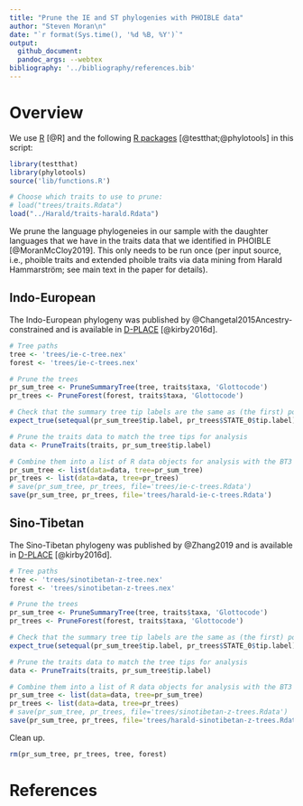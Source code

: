 ```yaml
---
title: "Prune the IE and ST phylogenies with PHOIBLE data"
author: "Steven Moran\n"
date: "`r format(Sys.time(), '%d %B, %Y')`"
output:
  github_document:
  pandoc_args: --webtex
bibliography: '../bibliography/references.bib'  
---
```


# Overview

We use [R](https://www.r-project.org/) [@R] and the following [R packages](https://cran.r-project.org/web/packages/available_packages_by_name.html) [@testthat;@phylotools] in this script:

```r
library(testthat)
library(phylotools)
source('lib/functions.R')

# Choose which traits to use to prune:
# load("trees/traits.Rdata")
load("../Harald/traits-harald.Rdata")
```

We prune the language phylogeneies in our sample with the daughter languages that we have in the traits data that we identified in PHOIBLE [@MoranMcCloy2019]. This only needs to be run once (per input source, i.e., phoible traits and extended phoible traits via data mining from Harald Hammarström; see main text in the paper for details).


## Indo-European

The Indo-European phylogeny was published by @Changetal2015Ancestry-constrained and is available in [D-PLACE](https://github.com/D-PLACE/dplace-data) [@kirby2016d].
  
  
```r
# Tree paths
tree <- 'trees/ie-c-tree.nex'
forest <- 'trees/ie-c-trees.nex'

# Prune the trees
pr_sum_tree <- PruneSummaryTree(tree, traits$taxa, 'Glottocode')
pr_trees <- PruneForest(forest, traits$taxa, 'Glottocode')

# Check that the summary tree tip labels are the same as (the first) posterior tree tip labels
expect_true(setequal(pr_sum_tree$tip.label, pr_trees$STATE_0$tip.label))

# Prune the traits data to match the tree tips for analysis
data <- PruneTraits(traits, pr_sum_tree$tip.label)

# Combine them into a list of R data objects for analysis with the BT3 wrapper
pr_sum_tree <- list(data=data, tree=pr_sum_tree)
pr_trees <- list(data=data, tree=pr_trees)
# save(pr_sum_tree, pr_trees, file='trees/ie-c-trees.Rdata')
save(pr_sum_tree, pr_trees, file='trees/harald-ie-c-trees.Rdata')
```


## Sino-Tibetan

The Sino-Tibetan phylogeny was published by @Zhang2019 and is available in [D-PLACE](https://github.com/D-PLACE/dplace-data) [@kirby2016d].


```r
# Tree paths
tree <- 'trees/sinotibetan-z-tree.nex'
forest <- 'trees/sinotibetan-z-trees.nex'

# Prune the trees
pr_sum_tree <- PruneSummaryTree(tree, traits$taxa, 'Glottocode')
pr_trees <- PruneForest(forest, traits$taxa, 'Glottocode')

# Check that the summary tree tip labels are the same as (the first) posterior tree tip labels
expect_true(setequal(pr_sum_tree$tip.label, pr_trees$STATE_0$tip.label))

# Prune the traits data to match the tree tips for analysis
data <- PruneTraits(traits, pr_sum_tree$tip.label)

# Combine them into a list of R data objects for analysis with the BT3 wrapper
pr_sum_tree <- list(data=data, tree=pr_sum_tree)
pr_trees <- list(data=data, tree=pr_trees)
# save(pr_sum_tree, pr_trees, file='trees/sinotibetan-z-trees.Rdata')
save(pr_sum_tree, pr_trees, file='trees/harald-sinotibetan-z-trees.Rdata')
```

Clean up.

```r
rm(pr_sum_tree, pr_trees, tree, forest)
```


# References

